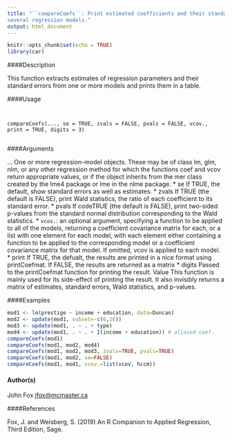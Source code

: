---
title: "``compareCoefs``: Print estimated coefficients and their standard errors in a table for
several regression models."
output: html_document
---

```{r setup, include=FALSE}
knitr::opts_chunk$set(echo = TRUE)
library(car)
```




####Description

This function extracts estimates of regression parameters and their standard errors from one or more
models and prints them in a table.

####Usage
<pre><code>

compareCoefs(..., se = TRUE, zvals = FALSE, pvals = FALSE, vcov.,
print = TRUE, digits = 3)

</code></pre>

####Arguments

... One or more regression-model objects. These may be of class lm, glm, nlm,
or any other regression method for which the functions coef and vcov return
appropriate values, or if the object inherits from the mer class created by the lme4 package or lme in the nlme package.
* se If TRUE, the default, show standard errors as well as estimates.
* zvals If TRUE (the default is FALSE), print Wald statistics, the ratio of each coefficient to its standard error.
* pvals If codeTRUE (the default is FALSE), print two-sided p-values from the standard normal distribution corresponding to the Wald statistics.
* `` vcov.  ``:   an optional argument, specifying a function to be applied to all of the models,
returning a coefficient covariance matrix for each, or a list with one element for each model, with each element either containing a function to be applied to the corresponding model or a coefficient covariance matrix for that model. If omitted, vcov is applied to each model.
* print If TRUE, the defualt, the results are printed in a nice format using printCoefmat.
If FALSE, the results are returned as a matrix
* digits Passed to the printCoefmat function for printing the result.
Value
This function is mainly used for its side-effect of printing the result. It also invisibly returns a matrix
of estimates, standard errors, Wald statistics, and p-values.

####Examples

```{r}

mod1 <- lm(prestige ~ income + education, data=Duncan)
mod2 <- update(mod1, subset=-c(6,16))
mod3 <- update(mod1, . ~ . + type)
mod4 <- update(mod1, . ~ . + I(income + education)) # aliased coef.
compareCoefs(mod1)
compareCoefs(mod1, mod2, mod4)
compareCoefs(mod1, mod2, mod3, zvals=TRUE, pvals=TRUE)
compareCoefs(mod1, mod2, se=FALSE)
compareCoefs(mod1, mod1, vcov.=list(vcov, hccm))
```
#### Author(s)
John Fox <jfox@mcmaster.ca>

####References

Fox, J. and Weisberg, S. (2019) An R Companion to Applied Regression, Third Edition, Sage.


